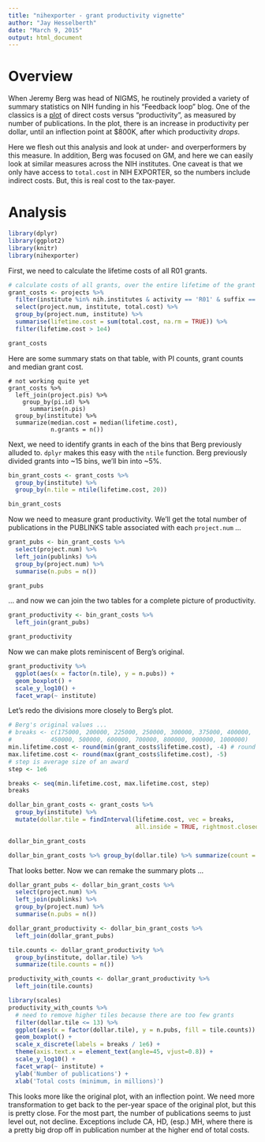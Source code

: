 ```yaml
---
title: "nihexporter - grant productivity vignette"
author: "Jay Hesselberth"
date: "March 9, 2015"
output: html_document
---
```


# Overview
When Jeremy Berg was head of NIGMS, he routinely provided a variety of summary statistics on NIH funding in his "Feedback loop" blog. One of the classics is a [plot](http://loop.nigms.nih.gov/2010/09/measuring-the-scientific-output-and-impact-of-nigms-grants/) of direct costs versus "productivity", as measured by number of publications. In the plot, there is an increase in productivity per dollar, until an inflection point at $800K, after which productivity *drops*.

Here we flesh out this analysis and look at under- and overperformers by this measure. In addition, Berg was focused on GM, and here we can easily look at similar measures across the NIH institutes. One caveat is that we only have access to `total.cost` in NIH EXPORTER, so the numbers include indirect costs. But, this is real cost to the tax-payer.

# Analysis
```r
library(dplyr)
library(ggplot2)
library(knitr)
library(nihexporter)
```

First, we need to calculate the lifetime costs of all R01 grants.

```r
# calculate costs of all grants, over the entire lifetime of the grant
grant_costs <- projects %>%
  filter(institute %in% nih.institutes & activity == 'R01' & suffix == '') %>%
  select(project.num, institute, total.cost) %>%
  group_by(project.num, institute) %>%
  summarise(lifetime.cost = sum(total.cost, na.rm = TRUE)) %>%
  filter(lifetime.cost > 1e4)

grant_costs
```

Here are some summary stats on that table, with PI counts, grant counts and median grant cost.

```
# not working quite yet
grant_costs %>%
  left_join(project.pis) %>%
    group_by(pi.id) %>%
      summarise(n.pis)
  group_by(institute) %>%
  summarize(median.cost = median(lifetime.cost),
            n.grants = n())
```

Next, we need to identify grants in each of the bins that Berg previously alluded to. `dplyr` makes this easy with the `ntile` function. Berg previously divided grants into ~15 bins, we'll bin into ~5%.

```r
bin_grant_costs <- grant_costs %>%
  group_by(institute) %>%
  group_by(n.tile = ntile(lifetime.cost, 20)) 

bin_grant_costs
```

Now we need to measure grant productivity. We'll get the total number of publications in the PUBLINKS table associated with each `project.num` ...

```r
grant_pubs <- bin_grant_costs %>%
  select(project.num) %>%
  left_join(publinks) %>%
  group_by(project.num) %>%
  summarise(n.pubs = n())

grant_pubs
```

... and now we can join the two tables for a complete picture of productivity.

```r
grant_productivity <- bin_grant_costs %>%
  left_join(grant_pubs)

grant_productivity
```

Now we can make plots reminiscent of Berg's original.

```r
grant_productivity %>%
  ggplot(aes(x = factor(n.tile), y = n.pubs)) +
  geom_boxplot() +
  scale_y_log10() +
  facet_wrap(~ institute)
```

Let's redo the divisions more closely to Berg's plot.

```r
# Berg's original values ...
# breaks <- c(175000, 200000, 225000, 250000, 300000, 375000, 400000,
#           450000, 500000, 600000, 700000, 800000, 900000, 1000000)
min.lifetime.cost <- round(min(grant_costs$lifetime.cost), -4) # round to 10,000s
max.lifetime.cost <- round(max(grant_costs$lifetime.cost), -5) 
# step is average size of an award
step <- 1e6

breaks <- seq(min.lifetime.cost, max.lifetime.cost, step)
breaks

dollar_bin_grant_costs <- grant_costs %>%
  group_by(institute) %>%
  mutate(dollar.tile = findInterval(lifetime.cost, vec = breaks, 
                                    all.inside = TRUE, rightmost.closed = TRUE))

dollar_bin_grant_costs

dollar_bin_grant_costs %>% group_by(dollar.tile) %>% summarize(count = n())
```

That looks better. Now we can remake the summary plots ...

```r
dollar_grant_pubs <- dollar_bin_grant_costs %>%
  select(project.num) %>%
  left_join(publinks) %>%
  group_by(project.num) %>%
  summarise(n.pubs = n())

dollar_grant_productivity <- dollar_bin_grant_costs %>%
  left_join(dollar_grant_pubs)

tile.counts <- dollar_grant_productivity %>%
  group_by(institute, dollar.tile) %>%
  summarize(tile.counts = n())

productivity_with_counts <- dollar_grant_productivity %>%
  left_join(tile.counts)

library(scales)
productivity_with_counts %>%
  # need to remove higher tiles because there are too few grants
  filter(dollar.tile <= 13) %>%
  ggplot(aes(x = factor(dollar.tile), y = n.pubs, fill = tile.counts)) +
  geom_boxplot() +
  scale_x_discrete(labels = breaks / 1e6) + 
  theme(axis.text.x = element_text(angle=45, vjust=0.8)) + 
  scale_y_log10() +
  facet_wrap(~ institute) +
  ylab('Number of publications') +
  xlab('Total costs (minimum, in millions)')
```

This looks more like the original plot, with an inflection point. We need more transformation to get back to the per-year space of the original plot, but this is pretty close. For the most part, the number of publications seems to just level out, not decline. Exceptions include CA, HD, (esp.) MH, where there is a pretty big drop off in publication number at the higher end of total costs. 
